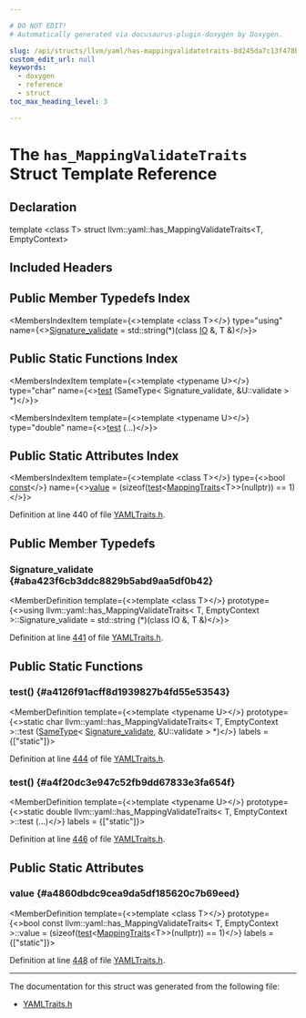 ```yaml
---

# DO NOT EDIT!
# Automatically generated via docusaurus-plugin-doxygen by Doxygen.

slug: /api/structs/llvm/yaml/has-mappingvalidatetraits-8d245da7c13f478b98bdcb39dabeb3da
custom_edit_url: null
keywords:
  - doxygen
  - reference
  - struct
toc_max_heading_level: 3

---
```





# The `has_MappingValidateTraits` Struct Template Reference

<DoxygenPage pluginConfig={pluginConfig}>



## Declaration

<CodeBlock>template &lt;class T&gt;
struct llvm::yaml::has_MappingValidateTraits&lt;T, EmptyContext&gt;</CodeBlock>

## Included Headers

<IncludesList>
<IncludesListItem
  filePath="llvm/Support/YAMLTraits.h"
  permalink="/docs/api/files/include/include/llvm/include/llvm/support/yamltraits-h"
  isLocal="true" />
</IncludesList>

## Public Member Typedefs Index

<MembersIndex>

<MembersIndexItem
  template={<>template &lt;class T&gt;</>}
  type="using"
  name={<><a href="#aba423f6cb3ddc8829b5abd9aa5df0b42">Signature&#95;validate</a> = std::string(&#42;)(class <a href="/docs/api/classes/llvm/yaml/io">IO</a> &amp;, T &amp;)</>}>
</MembersIndexItem>

</MembersIndex>

## Public Static Functions Index

<MembersIndex>

<MembersIndexItem
  template={<>template &lt;typename U&gt;</>}
  type="char"
  name={<><a href="#a4126f91acff8d1939827b4fd55e53543">test</a> (SameType&lt; Signature&#95;validate, &amp;U::validate &gt; &#42;)</>}>
</MembersIndexItem>

<MembersIndexItem
  template={<>template &lt;typename U&gt;</>}
  type="double"
  name={<><a href="#a4f20dc3e947c52fb9dd67833e3fa654f">test</a> (...)</>}>
</MembersIndexItem>

</MembersIndex>

## Public Static Attributes Index

<MembersIndex>

<MembersIndexItem
  template={<>template &lt;class T&gt;</>}
  type={<>bool <a href="/docs/api/files/lib/lib/target/lib/target/aarch64/aarch64promoteconstant-cpp/#a90f8350fecae261c25be85d38b451bff">const</a></>}
  name={<><a href="#a4860dbdc9cea9da5df185620c7b69eed">value</a> = (sizeof(<a href="#a4126f91acff8d1939827b4fd55e53543">test</a>&lt;<a href="/docs/api/structs/llvm/yaml/mappingtraits">MappingTraits</a>&lt;T&gt;&gt;(nullptr)) == 1)</>}>
</MembersIndexItem>

</MembersIndex>


Definition at line 440 of file <a href="/docs/api/files/include/include/llvm/include/llvm/support/yamltraits-h">YAMLTraits.h</a>.

<SectionDefinition>

## Public Member Typedefs

### Signature&#95;validate {#aba423f6cb3ddc8829b5abd9aa5df0b42}

<MemberDefinition
  template={<>template &lt;class T&gt;</>}
  prototype={<>using llvm::yaml::has&#95;MappingValidateTraits&lt; T, EmptyContext &gt;::Signature&#95;validate =  std::string (&#42;)(class IO &amp;, T &amp;)</>}>

Definition at line <a href="/docs/api/files/include/include/llvm/include/llvm/support/yamltraits-h/#l00441">441</a> of file <a href="/docs/api/files/include/include/llvm/include/llvm/support/yamltraits-h">YAMLTraits.h</a>.
</MemberDefinition>

</SectionDefinition>

<SectionDefinition>

## Public Static Functions

### test() {#a4126f91acff8d1939827b4fd55e53543}

<MemberDefinition
  template={<>template &lt;typename U&gt;</>}
  prototype={<>static char llvm::yaml::has&#95;MappingValidateTraits&lt; T, EmptyContext &gt;::test (<a href="/docs/api/structs/llvm/sametype">SameType</a>&lt; <a href="#aba423f6cb3ddc8829b5abd9aa5df0b42">Signature&#95;validate</a>, &amp;U::validate &gt; &#42;)</>}
  labels = {["static"]}>

Definition at line <a href="/docs/api/files/include/include/llvm/include/llvm/support/yamltraits-h/#l00444">444</a> of file <a href="/docs/api/files/include/include/llvm/include/llvm/support/yamltraits-h">YAMLTraits.h</a>.
</MemberDefinition>

### test() {#a4f20dc3e947c52fb9dd67833e3fa654f}

<MemberDefinition
  template={<>template &lt;typename U&gt;</>}
  prototype={<>static double llvm::yaml::has&#95;MappingValidateTraits&lt; T, EmptyContext &gt;::test (...)</>}
  labels = {["static"]}>

Definition at line <a href="/docs/api/files/include/include/llvm/include/llvm/support/yamltraits-h/#l00446">446</a> of file <a href="/docs/api/files/include/include/llvm/include/llvm/support/yamltraits-h">YAMLTraits.h</a>.
</MemberDefinition>

</SectionDefinition>

<SectionDefinition>

## Public Static Attributes

### value {#a4860dbdc9cea9da5df185620c7b69eed}

<MemberDefinition
  template={<>template &lt;class T&gt;</>}
  prototype={<>bool const llvm::yaml::has&#95;MappingValidateTraits&lt; T, EmptyContext &gt;::value = (sizeof(<a href="#a4126f91acff8d1939827b4fd55e53543">test</a>&lt;<a href="/docs/api/structs/llvm/yaml/mappingtraits">MappingTraits</a>&lt;T&gt;&gt;(nullptr)) == 1)</>}
  labels = {["static"]}>

Definition at line <a href="/docs/api/files/include/include/llvm/include/llvm/support/yamltraits-h/#l00448">448</a> of file <a href="/docs/api/files/include/include/llvm/include/llvm/support/yamltraits-h">YAMLTraits.h</a>.
</MemberDefinition>

</SectionDefinition>

<hr/>

The documentation for this struct was generated from the following file:

<ul>
<li><a href="/docs/api/files/include/include/llvm/include/llvm/support/yamltraits-h">YAMLTraits.h</a></li>
</ul>

</DoxygenPage>
